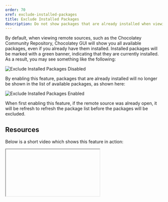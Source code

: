 ```yaml
---
order: 70
xref: exclude-installed-packages
title: Exclude Installed Packages
description: Do not show packages that are already installed when viewing sources
---
```


By default, when viewing remote sources, such as the Chocolatey Community Repository, Chocolatey GUI will show you all
available packages, even if you already have them installed.  Installed packages will be marked with a green banner,
indicating that they are currently installed.  As a result, you may see something like the following:

![Exclude Installed Packages Disabled](/images/chocolatey-gui/feature_exclude_installed_packages_disabled.png "Exclude Installed Packages Disabled")

By enabling this feature, packages that are already installed will no longer be shown in the list of available packages,
as shown here:

![Exclude Installed Packages Enabled](/images/chocolatey-gui/feature_exclude_installed_packages_enabled.png "Exclude Installed Packages Enabled")

<Callout type="info">
    When first enabling this feature, if the remote source was already open, it will be refresh to refresh the package list before the packages will be excluded.
</Callout>

## Resources

Below is a short video which shows this feature in action:

<Iframe ratio="16x9" link="https://www.youtube.com/embed/Zsyr51jr4QY?list=PL84yg23i9GBjAMY0OfHfn-MH4rviaccuc" />

## Example

This feature can be enabled, for the currently logged in user, by running the following command:

```powershell
chocolateyguicli feature enable --name="'ExcludeInstalledPackages'"
```

This feature can be disabled, for the currently logged in user, by running the following command:

```powershell
chocolateyguicli feature disable --name="'ExcludeInstalledPackages'"
```

Or, to enable/disable it globally at the machine level, run the following commands:

```powershell
chocolateyguicli feature enable --name="'ExcludeInstalledPackages'" --global

chocolateyguicli feature disable --name="'ExcludeInstalledPackages'" --global
```

## Default Value

The default value for this feature is disabled.

## Availability

The ability to control this feature from the Chocolatey GUI Settings screen has existed since Chocolatey GUI v0.17.0.

The ability to control this feature from the command line using `chocolateyguicli` has existed since Chocolatey GUI
v0.17.0.
